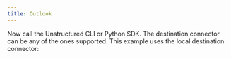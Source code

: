 ```yaml
---
title: Outlook
---
```



<NewDocument />


<SharedContentOutlook/>
<SharedAPIKeyURL/>

Now call the Unstructured CLI or Python SDK. The destination connector can be any of the ones supported. This example uses the local destination connector:


<CodeGroup>
  <OutlookAPISh />
  <OutlookAPIPyV2 />
  <OutlookAPIPyV1 />
</CodeGroup>